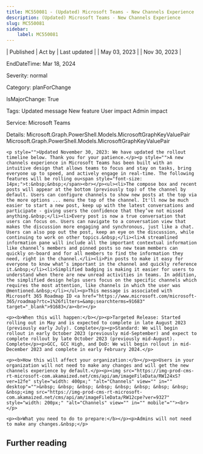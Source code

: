 ```yaml
---
title: MC550081 - (Updated) Microsoft Teams - New Channels Experience
description: (Updated) Microsoft Teams - New Channels Experience
slug: MC550081
sidebar:
    label: MC550081
---
```



| Published | Act by | Last updated |
| May 03, 2023 |  | Nov 30, 2023 |

EndDateTime: Mar 18, 2024

Severity: normal

Category: planForChange

IsMajorChange: True

Tags: Updated message New feature User impact Admin impact

Service: Microsoft Teams

Details: Microsoft.Graph.PowerShell.Models.MicrosoftGraphKeyValuePair Microsoft.Graph.PowerShell.Models.MicrosoftGraphKeyValuePair

```
<p style="">Updated November 30, 2023: We have updated the rollout timeline below. Thank you for your patience.</p><p style="">A new channels experience in Microsoft Teams has been built with an intuitive design that allows teams to focus and stay on tasks, bring everyone up to speed, and actively engage in real-time. The following features will be rolling ou<span style="font-size: 14px;">t:&nbsp;&nbsp;</span><br></p><ul><li>The compose box and recent posts will appear at the bottom (previously top) of the channel by default. Users can configure channels to show new posts at the top via the more options ... menu the top of the channel. It'll now be much easier to start a new post, keep up with the latest conversations and participate - giving users the confidence that they’ve not missed anything.&nbsp;</li><li>Every post is now a true conversation that users can focus on. Users can navigate to a conversation view that makes the discussion more engaging and synchronous, just like a chat. Users can also pop out the post, keep an eye on the discussion, while continuing to work on other topics.&nbsp;</li><li>A streamlined information pane will include all the important contextual information like channel’s members and pinned posts so new team members can quickly on-board and for all members to find the information they need, right in the channel.</li><li>Pin posts to make it easy for everyone to know what’s important in the channel and quickly reference it.&nbsp;</li><li>Simplified badging is making it easier for users to understand when there are new unread activities in teams. In addition, the simplified design helps users focus on the specific channels which requires the most attention, like channels in which the user was @mentioned.&nbsp;</li></ul><p>This message is associated with Microsoft 365 Roadmap ID <a href="https://www.microsoft.com/microsoft-365/roadmap?rtc=1%26filters=&amp;searchterms=91683" target="_blank">91683</a><br></p>

<p><b>When this will happen:</b></p><p>Targeted Release: Started rolling out in May and is expected to complete in late August 2023 (previously early July). Complete</p><p>Standard: We will begin rollout in early October 2023 (previously mid-September) and expect to complete rollout by late October 2023 (previously mid-August). Complete</p><p>GCC, GCC High, and DoD: We will begin rollout in mid-December 2023 and complete in early February 2024.</p>

<p><b>How this will affect your organization:</b></p><p>Users in your organization will not need to make any changes and will get the new channels experience by default.</p><p><img src="https://img-prod-cms-rt-microsoft-com.akamaized.net/cms/api/am/imageFileData/RW124xS?ver=12fe" style="width: 400px;" "alt="Channels" view="" in="" desktop"="">&nbsp; &nbsp; &nbsp; &nbsp; &nbsp; &nbsp; &nbsp; &nbsp; &nbsp;<img src="https://img-prod-cms-rt-microsoft-com.akamaized.net/cms/api/am/imageFileData/RW12cpe?ver=9327" style="width: 200px;" "alt="Channels" view="" in="" mobile"=""><br></p>

<p><b>What you need to do to prepare:</b></p><p>Admins will not need to make any changes.&nbsp;</p>
```

## Further reading
